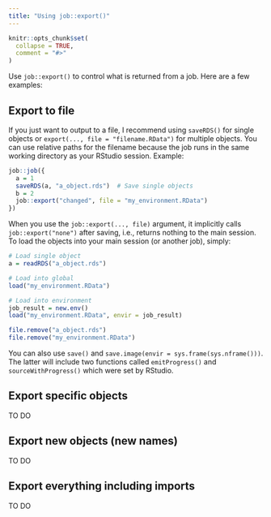 ```yaml
---
title: "Using job::export()"
---
```


```r
knitr::opts_chunk$set(
  collapse = TRUE,
  comment = "#>"
)
```

Use `job::export()` to control what is returned from a job. Here are a few examples:


## Export to file
If you just want to output to a file, I recommend using `saveRDS()` for single objects or `export(..., file = "filename.RData")` for multiple objects. You can use relative paths for the filename because the job runs in the same working directory as your RStudio session. Example:

```r
job::job({
  a = 1
  saveRDS(a, "a_object.rds")  # Save single objects
  b = 2
  job::export("changed", file = "my_environment.RData")
})
```
When you use the `job::export(..., file)` argument, it implicitly calls `job::export("none")` after saving, i.e., returns nothing to the main session. To load the objects into your main session (or another job), simply:

```r
# Load single object
a = readRDS("a_object.rds")

# Load into global 
load("my_environment.RData")

# Load into environment
job_result = new.env()
load("my_environment.RData", envir = job_result)
```

```r
file.remove("a_object.rds")
file.remove("my_environment.RData")
```


You can also use `save()` and `save.image(envir = sys.frame(sys.nframe()))`. The latter will include two functions called `emitProgress()` and `sourceWithProgress()` which were set by RStudio.


## Export specific objects
TO DO


## Export new objects (new names)
TO DO


## Export everything including imports
TO DO

